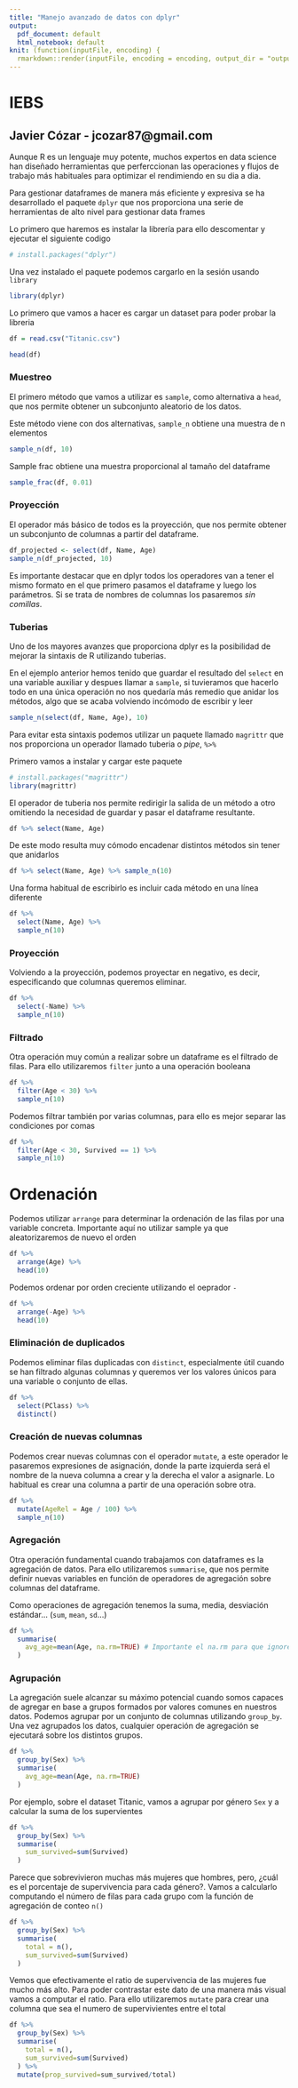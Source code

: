 ```yaml
---
title: "Manejo avanzado de datos con dplyr"
output:
  pdf_document: default
  html_notebook: default
knit: (function(inputFile, encoding) {
  rmarkdown::render(inputFile, encoding = encoding, output_dir = "output") })
---
```


# IEBS

## Javier Cózar - jcozar87@gmail.com

Aunque R es un lenguaje muy potente, muchos expertos en data science han diseñado herramientas que perferccionan las operaciones y flujos de trabajo más habituales para optimizar el rendimiendo en su dia a dia.

Para gestionar dataframes de manera más eficiente y expresiva se ha desarrollado el paquete `dplyr` que nos proporciona una serie de herramientas de alto nivel para gestionar data frames

Lo primero que haremos es instalar la librería para ello descomentar y ejecutar el siguiente codigo

```r
# install.packages("dplyr")
```

Una vez instalado el paquete podemos cargarlo en la sesión usando `library`

```r
library(dplyr)
```

Lo primero que vamos a hacer es cargar un dataset para poder probar la libreria

```r
df = read.csv("Titanic.csv")
```

```r
head(df)
```

### Muestreo

El primero método que vamos a utilizar es `sample`, como alternativa a `head`, que nos permite obtener un subconjunto aleatorio de los datos.

Este método viene con dos alternativas, `sample_n` obtiene una muestra de n elementos

```r
sample_n(df, 10)
```

Sample frac obtiene una muestra proporcional al tamaño del dataframe

```r
sample_frac(df, 0.01)
```

### Proyección

El operador más básico de todos es la proyección, que nos permite obtener un subconjunto de columnas a partir del dataframe.

```r
df_projected <- select(df, Name, Age)
sample_n(df_projected, 10)
```

Es importante destacar que en dplyr todos los operadores van a tener el mismo formato en el que primero pasamos el dataframe y luego los parámetros. Si se trata de nombres de columnas los pasaremos _sin comillas_.


### Tuberias

Uno de los mayores avanzes que proporciona dplyr es la posibilidad de mejorar la sintaxis de R utilizando tuberias.

En el ejemplo anterior hemos tenido que guardar el resultado del `select` en una variable auxiliar y despues llamar a `sample`, si tuvieramos que hacerlo todo en una única operación no nos quedaría más remedio que anidar los métodos, algo que se acaba volviendo incómodo de escribir y leer

```r
sample_n(select(df, Name, Age), 10)
```

Para evitar esta sintaxis podemos utilizar un paquete llamado `magrittr` que nos proporciona un operador llamado tuberia o _pipe_, `%>%`

Primero vamos a instalar y cargar este paquete

```r
# install.packages("magrittr")
library(magrittr)
```

El operador de tuberia nos permite redirigir la salida de un método a otro omitiendo la necesidad de guardar y pasar el dataframe resultante.

```r
df %>% select(Name, Age)
```


De este modo resulta muy cómodo encadenar distintos métodos sin tener que anidarlos

```r
df %>% select(Name, Age) %>% sample_n(10)
```

Una forma habitual de escribirlo es incluir cada método en una línea diferente

```r
df %>% 
  select(Name, Age) %>% 
  sample_n(10)
```

### Proyección

Volviendo a la proyección, podemos proyectar en negativo, es decir, especificando que columnas queremos eliminar.

```r
df %>% 
  select(-Name) %>% 
  sample_n(10)
```

### Filtrado 

Otra operación muy común a realizar sobre un dataframe es el filtrado de filas. Para ello utilizaremos `filter` junto a una operación booleana

```r
df %>% 
  filter(Age < 30) %>%
  sample_n(10)
```

Podemos filtrar también por varias columnas, para ello es mejor separar las condiciones por comas

```r
df %>% 
  filter(Age < 30, Survived == 1) %>%
  sample_n(10)
```

# Ordenación

Podemos utilizar `arrange` para determinar la ordenación de las filas por una variable concreta. Importante aquí no utilizar sample ya que aleatorizaremos de nuevo el orden

```r
df %>%
  arrange(Age) %>%
  head(10)
```

Podemos ordenar por orden creciente utilizando el oeprador `-`

```r
df %>%
  arrange(-Age) %>%
  head(10)

```

### Eliminación de duplicados

Podemos eliminar filas duplicadas con `distinct`, especialmente útil cuando se han filtrado algunas columnas y queremos ver los valores únicos para una variable o conjunto de ellas.

```r
df %>% 
  select(PClass) %>% 
  distinct()
```

### Creación de nuevas columnas

Podemos crear nuevas columnas con el operador `mutate`, a este operador le pasaremos expresiones de asignación, donde la parte izquierda será el nombre de la nueva columna a crear y la derecha el valor a asignarle. Lo habitual es crear una columna a partir de una operación sobre otra.

```r
df %>% 
  mutate(AgeRel = Age / 100) %>%
  sample_n(10)
```

### Agregación

Otra operación fundamental cuando trabajamos con dataframes es la agregación de datos. Para ello utilizaremos `summarise`, que nos permite definir nuevas variables en función de operadores de agregación sobre columnas del dataframe.

Como operaciones de agregación tenemos la suma, media, desviación estándar... (`sum`, `mean`, `sd`...)


```r
df %>%
  summarise(
    avg_age=mean(Age, na.rm=TRUE) # Importante el na.rm para que ignore posibles valores perdidos
  )
```

### Agrupación

La agregación suele alcanzar su máximo potencial cuando somos capaces de agregar en base a grupos formados por valores comunes en nuestros datos. Podemos agrupar por un conjunto de columnas utilizando `group_by`. Una vez agrupados los datos, cualquier operación de agregación se ejecutará sobre los distintos grupos.

```r
df %>%
  group_by(Sex) %>%
  summarise(
    avg_age=mean(Age, na.rm=TRUE)
  )
```


Por ejemplo, sobre el dataset Titanic, vamos a agrupar por género `Sex` y a calcular la suma de los supervientes

```r
df %>%
  group_by(Sex) %>%
  summarise(
    sum_survived=sum(Survived)
  )
```

Parece que sobrevivieron muchas más mujeres que hombres, pero, ¿cuál es el porcentaje de supervivencia para cada género?. Vamos a calcularlo computando el número de filas para cada grupo com la función de agregación de conteo `n()`

```r
df %>%
  group_by(Sex) %>%
  summarise(
    total = n(),
    sum_survived=sum(Survived)
  )
```

Vemos que efectivamente el ratio de supervivencia de las mujeres fue mucho más alto. Para poder contrastar este dato de una manera más visual vamos a computar el ratio. Para ello utilizaremos `mutate` para crear una columna que sea el numero de supervivientes entre el total

```r
df %>%
  group_by(Sex) %>%
  summarise(
    total = n(),
    sum_survived=sum(Survived)
  ) %>%
  mutate(prop_survived=sum_survived/total)
```


